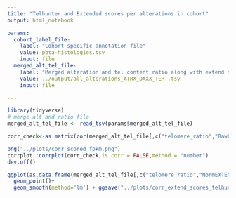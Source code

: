 ```yaml
---
title: "Telhunter and Extended scores per alterations in cohort"
output: html_notebook

params:
  cohort_label_file:
    label: "Cohort specific annotation file"
    value: pbta-histologies.tsv
    input: file
  merged_alt_tel_file:
    label: "Merged alteration and tel content ratio along with extend scores "
    value: ../output/all_alterations_ATRX_DAXX_TERT.tsv
    input: file 

---
```


```r

library(tidyverse)
# merge alt and ratio file
merged_alt_tel_file <- read_tsv(params$merged_alt_tel_file) 
```

```r

corr_check<-as.matrix(cor(merged_alt_tel_file[,c("telomere_ratio","RawEXTENDScores","NormEXTENDScores","ATRX_fpkm","DAXX_fpkm","TERT_fpkm")],use = "complete.obs"))

png("../plots/corr_scored_fpkm.png")
corrplot::corrplot(corr_check,is.corr = FALSE,method = "number") 
dev.off()

ggplot(as.data.frame(merged_alt_tel_file[,c("telomere_ratio","NormEXTENDScores")]),aes(x=telomere_ratio,y=NormEXTENDScores)) + 
  geom_point()+
  geom_smooth(method='lm') + ggsave("../plots/corr_extend_scores_telhunter_ratio.png")


```
